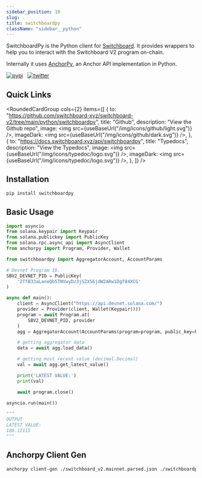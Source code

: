 ```yaml
---
sidebar_position: 10
slug: .
title: switchboardpy
className: "sidebar__python"
---
```


SwitchboardPy is the Python client for
[Switchboard](https://docs.switchboard.xyz/introduction). It provides wrappers
to help you to interact with the Switchboard V2 program on-chain.

Internally it uses [AnchorPy](https://kevinheavey.github.io/anchorpy/), an
Anchor API implementation in Python.

[![pypi](https://badgen.net/pypi/v/switchboardpy)](https://pypi.python.org/pypi/switchboardpy)&nbsp;&nbsp;
[![twitter](https://badgen.net/twitter/follow/switchboardxyz)](https://twitter.com/switchboardxyz)&nbsp;&nbsp;

## Quick Links


<RoundedCardGroup
  cols={2}
  items={[
    {
      to: "https://github.com/switchboard-xyz/switchboard-v2/tree/main/python/switchboardpy",
      title: "Github",
      description: "View the Github repo",
      image: <img src={useBaseUrl("/img/icons/github/light.svg")} />,
      imageDark: <img src={useBaseUrl("/img/icons/github/dark.svg")} />,
    },
    {
      to: "https://docs.switchboard.xyz/api/switchboardpy",
      title: "Typedocs",
      description: "View the Typedocs",
      image: <img src={useBaseUrl("/img/icons/typedoc/logo.svg")} />,
      imageDark: <img src={useBaseUrl("/img/icons/typedoc/logo.svg")} />,
    },
  ]}
/>

## Installation

```sh
pip install switchboardpy
```

## Basic Usage

```python
import asyncio
from solana.keypair import Keypair
from solana.publickey import PublicKey
from solana.rpc.async_api import AsyncClient
from anchorpy import Program, Provider, Wallet

from switchboardpy import AggregatorAccount, AccountParams

# Devnet Program ID.
SBV2_DEVNET_PID = PublicKey(
    '2TfB33aLaneQb5TNVwyDz3jSZXS6jdW2ARw1Dgf84XCG'
)

async def main():
    client = AsyncClient("https://api.devnet.solana.com/")
    provider = Provider(client, Wallet(Keypair()))
    program = await Program.at(
        SBV2_DEVNET_PID, provider
    )
    agg = AggregatorAccount(AccountParams(program=program, public_key=PublicKey("88FX4tBstuwBPNhQU4EEBoPX35neSu4Le9zDSwtPRRQz")))

    # getting aggregator data
    data = await agg.load_data()

    # getting most recent value (decimal.Decimal)
    val = await agg.get_latest_value()

    print('LATEST VALUE:')
    print(val)

    await program.close()

asyncio.run(main())

"""
OUTPUT
LATEST VALUE:
180.12115
"""

```

## Anchorpy Client Gen

```sh
anchorpy client-gen ./switchboard_v2.mainnet.parsed.json ./switchboardpy --program-id SW1TCH7qEPTdLsDHRgPuMQjbQxKdH2aBStViMFnt64f
```
